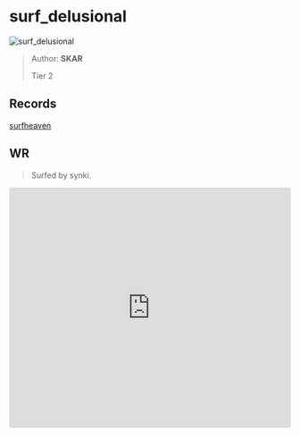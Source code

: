 
# surf_delusional

![surf_delusional](https://raw.githubusercontent.com/Sayt123/SurfMapPics/Maps-and-bonuses/csgo/surf_delusional.jpg)

> Author: **SKAR**
>
> Tier 2

## Records

[surfheaven](https://surfheaven.eu/map/surf_delusional)

## WR

> Surfed by synki.

<iframe
width="100%"
height="430"
src="https://www.youtube.com/embed/4IoqmrdMuhc"
frameborder="0"
allow="accelerometer; autoplay; clipboard-write; encrypted-media; gyroscope; picture-in-picture"
allowFullScreen
/>

```md

[Surf Timer] - Sicklikeme finished in 01:10:76 (WR -00:00:34). Improving by 00:00:55
[Surf Timer] - Sicklikeme beat the map record! Rank: 1/4309


```
                